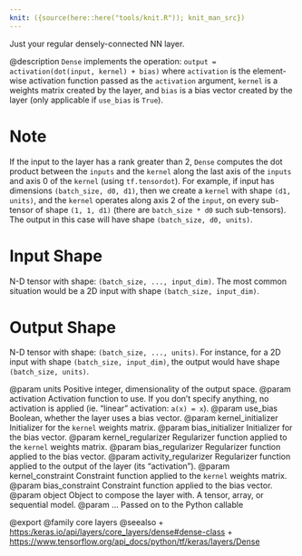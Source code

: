```yaml
---
knit: ({source(here::here("tools/knit.R")); knit_man_src})
---
```

Just your regular densely-connected NN layer.

@description
`Dense` implements the operation:
`output = activation(dot(input, kernel) + bias)`
where `activation` is the element-wise activation function
passed as the `activation` argument, `kernel` is a weights matrix
created by the layer, and `bias` is a bias vector created by the layer
(only applicable if `use_bias` is `True`).

# Note
If the input to the layer has a rank greater than 2, `Dense`
computes the dot product between the `inputs` and the `kernel` along the
last axis of the `inputs` and axis 0 of the `kernel` (using `tf.tensordot`).
For example, if input has dimensions `(batch_size, d0, d1)`, then we create
a `kernel` with shape `(d1, units)`, and the `kernel` operates along axis 2
of the `input`, on every sub-tensor of shape `(1, 1, d1)` (there are
`batch_size * d0` such sub-tensors). The output in this case will have
shape `(batch_size, d0, units)`.

# Input Shape
N-D tensor with shape: `(batch_size, ..., input_dim)`.
The most common situation would be
a 2D input with shape `(batch_size, input_dim)`.

# Output Shape
N-D tensor with shape: `(batch_size, ..., units)`.
For instance, for a 2D input with shape `(batch_size, input_dim)`,
the output would have shape `(batch_size, units)`.

@param units Positive integer, dimensionality of the output space.
@param activation Activation function to use.
    If you don't specify anything, no activation is applied
    (ie. "linear" activation: `a(x) = x`).
@param use_bias Boolean, whether the layer uses a bias vector.
@param kernel_initializer Initializer for the `kernel` weights matrix.
@param bias_initializer Initializer for the bias vector.
@param kernel_regularizer Regularizer function applied to
    the `kernel` weights matrix.
@param bias_regularizer Regularizer function applied to the bias vector.
@param activity_regularizer Regularizer function applied to
    the output of the layer (its "activation").
@param kernel_constraint Constraint function applied to
    the `kernel` weights matrix.
@param bias_constraint Constraint function applied to the bias vector.
@param object Object to compose the layer with. A tensor, array, or sequential model.
@param ... Passed on to the Python callable

@export
@family core layers
@seealso
+ <https:/keras.io/api/layers/core_layers/dense#dense-class>
+ <https://www.tensorflow.org/api_docs/python/tf/keras/layers/Dense>
